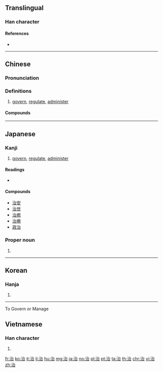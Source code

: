 {{character info/new}}
==Translingual==

===Han character===
{{Han char|rn=85|rad=水|as=05|sn=8|four=33160|canj=EIR|ids=⿰氵台}}

====References====
* {{Han ref|kx=0614.070|dkj=17256|dj=1007.110|hdz=31599.060|uh=6CBB|ud=27835|bh=AA76|bd=43638}}

----

==Chinese==
{{zh-forms}}

===Pronunciation===
{{zh-pron
|m=zhì,chí
|c=zi6,ci4
|h=pfs=chhṳ
|mn=tī
|mc=y
|oc=y
|ma=
|cat=v
}}

===Definitions===
{{zh-hanzi}}

# [[govern]], [[regulate]], [[administer]]

====Compounds====
{{zh-der|治安|治本|治病|治理|治療|治喪|治學|治印|治罪|治裝}}

----

==Japanese==

===Kanji===
{{ja-kanji|grade=4|rs=水05}}

# [[govern]], [[regulate]], [[administer]]

====Readings====
* {{ja-readings|goon=[[じ]] (ji)|kanon=[[ち]] (chi)|kun=[[おさめる]] ([[治める]], osameru), [[なおる]] ([[治る]], naoru), [[おさまる]] ([[治まる]], osamaru)}}

====Compounds====
* [[治安]]
* [[治世]]
* [[治癒]]
* [[治療]]
* [[政治]]

===Proper noun===
{{ja-pos|おさむ|proper}}

# {{given name|male|lang=ja|sort=おさむ}}

----

==Korean==

===Hanja===
{{ko-hanja|hangeul=치|eumhun=|rv=chi|mr=ch'i|y=chi}}

# {{defn|lang=ko|sort=水05}}

----
To Govern or Manage

==Vietnamese==

===Han character===
{{vi-hantu|[[trị]], [[chệ]], [[trịa]], [[trì]], [[dức]]|rs=水05}}

# {{defn|lang=vi|sort=水05}}

[[fr:治]]
[[ko:治]]
[[it:治]]
[[li:治]]
[[hu:治]]
[[mg:治]]
[[ja:治]]
[[no:治]]
[[pl:治]]
[[pt:治]]
[[ta:治]]
[[th:治]]
[[chr:治]]
[[vi:治]]
[[zh:治]]